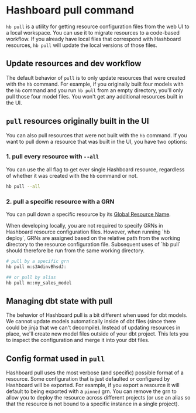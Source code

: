 
# Hashboard pull command

`hb pull` is a utility for getting resource configuration files from the web UI to a local workspace. You can use it to migrate resources to a code-based workflow. If you already have local files that correspond with Hashboard resources, `hb pull` will update the local versions of those files.

## Update resources and dev workflow

The default behavior of `pull` is to only update resources that were created with the `hb` command. For example, if you originally built four models with the `hb` command and you run `hb pull` from an empty directory, you'll only pull those four model files. You won't get any additional resources built in the UI.

## `pull` resources originally built in the UI

You can also pull resources that were not built with the `hb` command. If you want to pull down a resource that was built in the UI, you have two options:

### 1. pull every resource with `--all`

You can use the all flag to get ever single Hashboard resource, regardless of whether it was created with the `hb` command or not.

```bash copy
hb pull --all
```

### 2. pull a specific resource with a GRN

You can pull down a specific resource by its [Global Resource Name](/docs/data-ops/resource-identifiers).

<Callout type="warning">
  When developing locally, you are not required to specify GRNs in Hashboard
  resource configuration files. However, when running `hb deploy`, GRNs are
  assigned based on the relative path from the working directory to the resource
  configuration file. Subsequent uses of `hb pull` should therefore be run from
  the same working directory.
</Callout>

```bash
# pull by a specific grn
hb pull m:s3AdinvBhsdJ:

## or pull by alias
hb pull m::my_sales_model
```

## Managing dbt state with pull

The behavior of Hashboard pull is a bit different when used for dbt models. We cannot update models automatically inside of dbt files (since there could be jinja that we can't decompile). Instead of updating resources in place, we'll create new model files outside of your dbt project. This lets you to inspect the configuration and merge it into your dbt files.

## Config format used in `pull`

Hashboard pull uses the most verbose (and specific) possible format of a resource. Some configuration that is just defaulted or configured by Hashboard will be exported. For example, if you export a resource it will default to being exported with a `pinned` grn. You can remove the grn to allow you to deploy the resource across different projects (or use an alias so that the resource is not bound to a specific instance in a single project).
